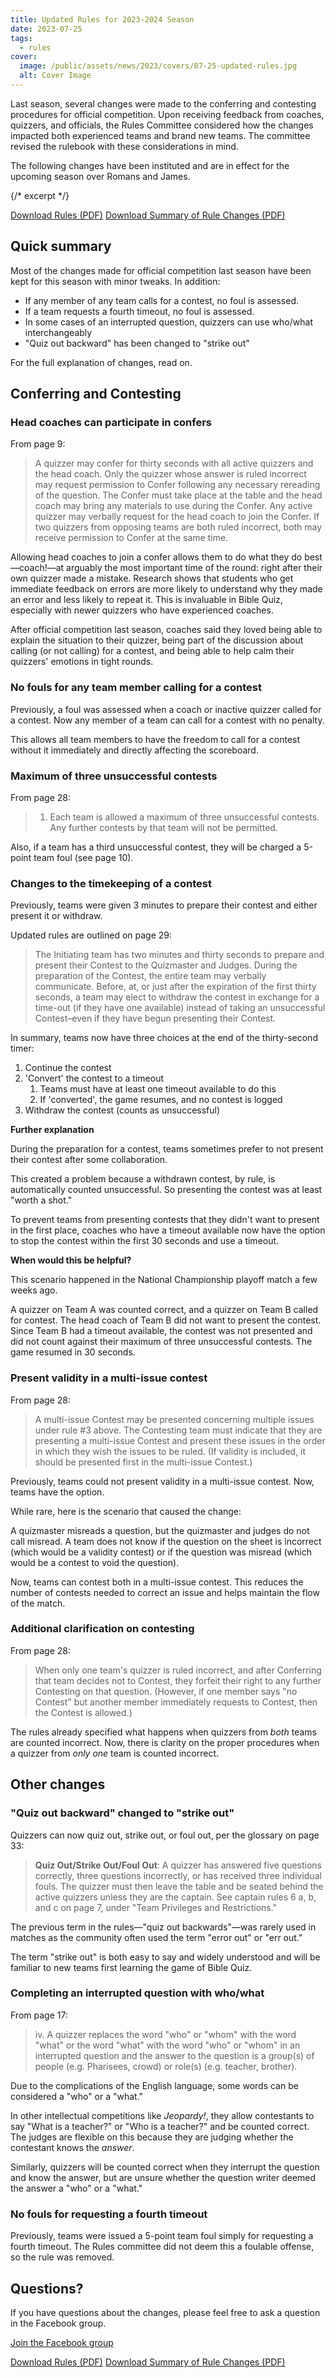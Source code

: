 ```yaml
---
title: Updated Rules for 2023-2024 Season
date: 2023-07-25
tags:
  - rules
cover:
  image: /public/assets/news/2023/covers/07-25-updated-rules.jpg
  alt: Cover Image
---
```


Last season, several changes were made to the conferring and contesting procedures for official competition. Upon receiving feedback from coaches, quizzers, and officials, the Rules Committee considered how the changes impacted both experienced teams and brand new teams. The committee revised the rulebook with these considerations in mind.

The following changes have been instituted and are in effect for the upcoming season over Romans and James.

{/* excerpt */}

<a href="https://www.biblequiz.com/assets/2024/23-24 Bible Quiz Rules.pdf" class="btn btn-primary">Download Rules (PDF)</a>  <a href="https://www.biblequiz.com/assets/2024/23-24 Bible Quiz Rules Summary.pdf" class="btn btn-primary">Download Summary of Rule Changes (PDF)</a>

## Quick summary

Most of the changes made for official competition last season have been kept for this season with minor tweaks. In addition:
- If any member of any team calls for a contest, no foul is assessed.
- If a team requests a fourth timeout, no foul is assessed.
- In some cases of an interrupted question, quizzers can use who/what interchangeably 
- "Quiz out backward" has been changed to "strike out"

For the full explanation of changes, read on.

## Conferring and Contesting

### Head coaches can participate in confers

From page 9:

> A quizzer may confer for thirty seconds with all active quizzers and the head coach. Only the quizzer whose answer is ruled incorrect may request permission to Confer following any necessary rereading of the question. The Confer must take place at the table and the head coach may bring any materials to use during the Confer. Any active quizzer may verbally request for the head coach to join the Confer. If two quizzers from opposing teams are both ruled incorrect, both may receive permission to Confer at the same time.

Allowing head coaches to join a confer allows them to do what they do best—coach!—at arguably the most important time of the round: right after their own quizzer made a mistake. Research shows that students who get immediate feedback on errors are more likely to understand why they made an error and less likely to repeat it. This is invaluable in Bible Quiz, especially with newer quizzers who have experienced coaches.

After official competition last season, coaches said they loved being able to explain the situation to their quizzer, being part of the discussion about calling (or not calling) for a contest, and being able to help calm their quizzers' emotions in tight rounds.


### No fouls for any team member calling for a contest

Previously, a foul was assessed when a coach or inactive quizzer called for a contest. Now any member of a team can call for a contest with no penalty. 

This allows all team members to have the freedom to call for a contest without it immediately and directly affecting the scoreboard.


### Maximum of three unsuccessful contests

From page 28: 

> 1. Each team is allowed a maximum of three unsuccessful contests. Any further contests by that team will not be permitted.

Also, if a team has a third unsuccessful contest, they will be charged a 5-point team foul (see page 10).

### Changes to the timekeeping of a contest

Previously, teams were given 3 minutes to prepare their contest and either present it or withdraw.

Updated rules are outlined on page 29: 

> The Initiating team has two minutes and thirty seconds to prepare and present their Contest to the Quizmaster and Judges. During the preparation of the Contest, the entire team may verbally communicate. Before, at, or just after the expiration of the first thirty seconds, a team may elect to withdraw the contest in exchange for a time-out (if they have one available) instead of taking an unsuccessful Contest–even if they have begun presenting their Contest.

In summary, teams now have three choices at the end of the thirty-second timer:
  1. Continue the contest
  2. 'Convert' the contest to a timeout 
     1. Teams must have at least one timeout available to do this
     2. If 'converted', the game resumes, and no contest is logged
  3. Withdraw the contest (counts as unsuccessful)

**Further explanation**

During the preparation for a contest, teams sometimes prefer to not present their contest after some collaboration.

This created a problem because a withdrawn contest, by rule, is automatically counted unsuccessful. So presenting the contest was at least "worth a shot."

To prevent teams from presenting contests that they didn't want to present in the first place, coaches who have a timeout available now have the option to stop the contest within the first 30 seconds and use a timeout.

**When would this be helpful?**

This scenario happened in the National Championship playoff match a few weeks ago. 

A quizzer on Team A was counted correct, and a quizzer on Team B called for contest. The head coach of Team B did not want to present the contest. Since Team B had a timeout available, the contest was not presented and did not count against their maximum of three unsuccessful contests. The game resumed in 30 seconds.

### Present validity in a multi-issue contest

From page 28:

> A multi-issue Contest may be presented concerning multiple issues under rule #3 above. The Contesting team must indicate that they are presenting a multi-issue Contest and present these issues in the order in which they wish the issues to be ruled. (If validity is included, it should be presented first in the multi-issue Contest.)

Previously, teams could not present validity in a multi-issue contest. Now, teams have the option. 

While rare, here is the scenario that caused the change:

A quizmaster misreads a question, but the quizmaster and judges do not call misread. A team does not know if the question on the sheet is incorrect (which would be a validity contest) or if the question was misread (which would be a contest to void the question). 

Now, teams can contest both in a multi-issue contest. This reduces the number of contests needed to correct an issue and helps maintain the flow of the match.

### Additional clarification on contesting

From page 28: 

> When only one team's quizzer is ruled incorrect, and after Conferring that team decides not to Contest, they forfeit their right to any further Contesting on that question. (However, if one member says "no Contest" but another member immediately requests to Contest, then the Contest is allowed.)

The rules already specified what happens when quizzers from *both* teams are counted incorrect. Now, there is clarity on the proper procedures when a quizzer from *only one* team is counted incorrect.

## Other changes

### "Quiz out backward" changed to "strike out"

Quizzers can now quiz out, strike out, or foul out, per the glossary on page 33:

> **Quiz Out/Strike Out/Foul Out**: A quizzer has answered five questions correctly, three questions incorrectly, or has received three individual fouls. The quizzer must then leave the table and be seated behind the active quizzers unless they are the captain. See captain rules 6 a, b, and c on page 7, under "Team Privileges and Restrictions."

The previous term in the rules—"quiz out backwards"—was rarely used in matches as the community often used the term "error out" or "err out."

The term "strike out" is both easy to say and widely understood and will be familiar to new teams first learning the game of Bible Quiz.

### Completing an interrupted question with who/what

From page 17:

> iv. A quizzer replaces the word "who" or "whom" with the word "what" or the word "what" with the word "who" or "whom" in an interrupted question and the answer to the question is a group(s) of people (e.g. Pharisees, crowd) or role(s) (e.g. teacher, brother).

Due to the complications of the English language, some words can be considered a "who" or a "what."

In other intellectual competitions like *Jeopardy!*, they allow contestants to say "What is a teacher?" or "Who is a teacher?" and be counted correct. The judges are flexible on this because they are judging whether the contestant knows the *answer*.

Similarly, quizzers will be counted correct when they interrupt the question and know the answer, but are unsure whether the question writer deemed the answer a "who" or a "what."

### No fouls for requesting a fourth timeout

Previously, teams were issued a 5-point team foul simply for requesting a fourth timeout. The Rules committee did not deem this a foulable offense, so the rule was removed. 

## Questions?

If you have questions about the changes, please feel free to ask a question in the Facebook group.

<a href="https://www.facebook.com/groups/agbiblequiz" class="btn btn-primary">Join the Facebook group</a>

<a href="https://www.biblequiz.com/assets/2024/23-24 Bible Quiz Rules.pdf" class="btn btn-primary">Download Rules (PDF)</a>  <a href="https://www.biblequiz.com/assets/2024/23-24 Bible Quiz Rules Summary.pdf" class="btn btn-primary">Download Summary of Rule Changes (PDF)</a>

